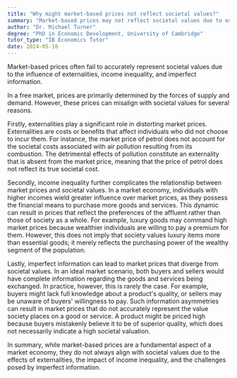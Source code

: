 ```yaml
---
title: "Why might market-based prices not reflect societal values?"
summary: "Market-based prices may not reflect societal values due to externalities, income inequality, and imperfect information."
author: "Dr. Michael Turner"
degree: "PhD in Economic Development, University of Cambridge"
tutor_type: "IB Economics Tutor"
date: 2024-05-10
---
```


Market-based prices often fail to accurately represent societal values due to the influence of externalities, income inequality, and imperfect information.

In a free market, prices are primarily determined by the forces of supply and demand. However, these prices can misalign with societal values for several reasons. 

Firstly, externalities play a significant role in distorting market prices. Externalities are costs or benefits that affect individuals who did not choose to incur them. For instance, the market price of petrol does not account for the societal costs associated with air pollution resulting from its combustion. The detrimental effects of pollution constitute an externality that is absent from the market price, meaning that the price of petrol does not reflect its true societal cost.

Secondly, income inequality further complicates the relationship between market prices and societal values. In a market economy, individuals with higher incomes wield greater influence over market prices, as they possess the financial means to purchase more goods and services. This dynamic can result in prices that reflect the preferences of the affluent rather than those of society as a whole. For example, luxury goods may command high market prices because wealthier individuals are willing to pay a premium for them. However, this does not imply that society values luxury items more than essential goods; it merely reflects the purchasing power of the wealthy segment of the population.

Lastly, imperfect information can lead to market prices that diverge from societal values. In an ideal market scenario, both buyers and sellers would have complete information regarding the goods and services being exchanged. In practice, however, this is rarely the case. For example, buyers might lack full knowledge about a product's quality, or sellers may be unaware of buyers' willingness to pay. Such information asymmetries can result in market prices that do not accurately represent the value society places on a good or service. A product might be priced high because buyers mistakenly believe it to be of superior quality, which does not necessarily indicate a high societal valuation.

In summary, while market-based prices are a fundamental aspect of a market economy, they do not always align with societal values due to the effects of externalities, the impact of income inequality, and the challenges posed by imperfect information.
    